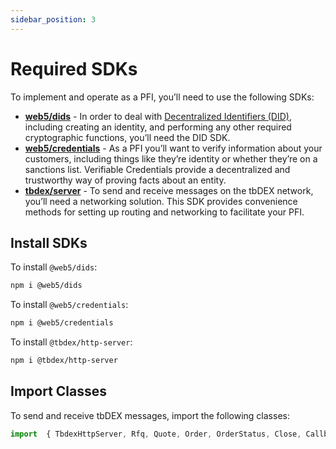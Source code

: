 ```yaml
---
sidebar_position: 3
---
```


# Required SDKs

To implement and operate as a PFI, you’ll need to use the following SDKs:


* [**web5/dids**](https://www.npmjs.com/package/@web5/dids) - In order to deal with [Decentralized Identifiers (DID)](docs/web5/learn/decentralized-identifiers), including creating an identity, and performing any other required cryptographic functions, you’ll need the DID SDK.
* [**web5/credentials**](https://www.npmjs.com/package/@web5/credentials) - As a PFI you’ll want to verify information about your customers, including things like they’re identity or whether they’re on a sanctions list. Verifiable Credentials provide a decentralized and trustworthy way of proving facts about an entity.
* [**tbdex/server**](https://www.npmjs.com/package/@tbdex/http-server) - To send and receive messages on the tbDEX network, you’ll need a networking solution. This SDK provides convenience methods for setting up routing and networking to facilitate your PFI.

## Install SDKs
To install `@web5/dids`:

```bash
npm i @web5/dids
```

To install `@web5/credentials`:

```bash
npm i @web5/credentials
```

To install `@tbdex/http-server`:

```bash
npm i @tbdex/http-server
```

## Import Classes

To send and receive tbDEX messages, import the following classes:

```js
import  { TbdexHttpServer, Rfq, Quote, Order, OrderStatus, Close, CallbackError, ErrorDetail } from '@tbdex/http-server'
```